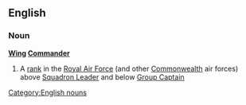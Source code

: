 ==English==
===Noun===
{{wikipedia}}
'''[[Wing]] [[Commander]]'''
#A [[rank]] in the [[Royal Air Force]] (and other [[Commonwealth]] air forces) above [[Squadron Leader]] and below [[Group Captain]]
[[Category:English nouns]]